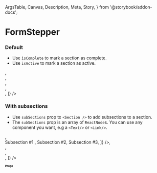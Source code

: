   ArgsTable,
  Canvas,
  Description,
  Meta,
  Story,
} from '@storybook/addon-docs';


<Meta title="Navigation/FormStepper" component={FormStepperV2} />

# FormStepper

<DescriptionFigma name="FormStepper" />

### Default

- Use `isComplete` to mark a section as complete.
- Use `isActive` to mark a section as active.

<Canvas>
  <Story name="Default">
    <FormStepperV2
      sections={[
        <Section
          isComplete
          section="Section #1"
          theme={FormStepperThemes.PURPLE}
        />,
        <Section
          isActive
          section="Section #2"
          theme={FormStepperThemes.PURPLE}
        />,
        <Section section="Section #3" theme={FormStepperThemes.BLUE} />,
        <Section section="Section #4" />,
        <Section section="Section #5" theme={FormStepperThemes.PURPLE} />,
      ]}
    />
  </Story>
</Canvas>

### With subsections

- Use `subSections` prop to `<Section />` to add subsections to a section.
- The `subSections` prop is an array of `ReactNode`s. You can use any component you want, e.g a `<Text/>` or `<Link/>`.

<Canvas>
  <Story name="With sub sections">
    <FormStepperV2
      sections={[
        <Section isComplete section={'Section #1'} />,
        <Section
          section={'Section #2'}
          isActive
          subSections={[
            <Text key="sub1" fontWeight="semiBold">
              Subsection #1
            </Text>,
            <Text key="sub2">Subsection #2</Text>,
            <Text key="sub3">Subsection #3</Text>,
          ]}
        />,
        <Section section={'Section #3'} />,
        <Section section={'Section #4'} />,
        <Section section={'Section #5'} />,
      ]}
    />
  </Story>
</Canvas>

# Props

<ArgsTable of={FormStepperV2} />
